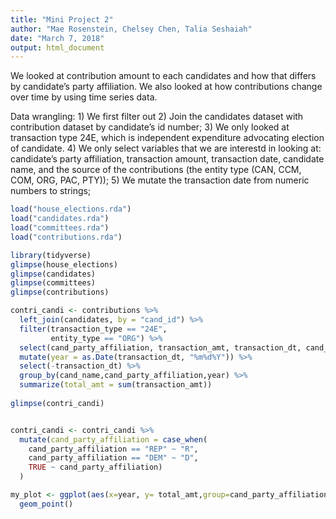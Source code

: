 ```yaml
---
title: "Mini Project 2"
author: "Mae Rosenstein, Chelsey Chen, Talia Seshaiah"
date: "March 7, 2018"
output: html_document
---
```


We looked at contribution amount to each candidates and how that differs by candidate's party affiliation. We also looked at how contributions change over time by using time series data.

Data wrangling:
1) We first filter out
2) Join the candidates dataset with contribution dataset by candidate's id number;
3) We only looked at transaction type 24E, which is independent expenditure advocating election of candidate. 
4) We only select variables that we are interestd in looking at: candidate's party affiliation, transaction amount, transaction date, candidate name, and the source of the contributions (the entity type (CAN, CCM, COM, ORG, PAC, PTY));
5) We mutate the transaction date from numeric numbers to strings;
```r
load("house_elections.rda")
load("candidates.rda")
load("committees.rda")
load("contributions.rda")
```

```r
library(tidyverse)
glimpse(house_elections)
glimpse(candidates)
glimpse(committees)
glimpse(contributions)
```


```r
contri_candi <- contributions %>% 
  left_join(candidates, by = "cand_id") %>%
  filter(transaction_type == "24E",
         entity_type == "ORG") %>%
  select(cand_party_affiliation, transaction_amt, transaction_dt, cand_name, entity_type) %>%
  mutate(year = as.Date(transaction_dt, "%m%d%Y")) %>%
  select(-transaction_dt) %>%
  group_by(cand_name,cand_party_affiliation,year) %>%
  summarize(total_amt = sum(transaction_amt))
           
glimpse(contri_candi)


contri_candi <- contri_candi %>%
  mutate(cand_party_affiliation = case_when(
    cand_party_affiliation == "REP" ~ "R",
    cand_party_affiliation == "DEM" ~ "D",
    TRUE ~ cand_party_affiliation)
  )
```

```r
my_plot <- ggplot(aes(x=year, y= total_amt,group=cand_party_affiliation)) +
  geom_point()
  

```


